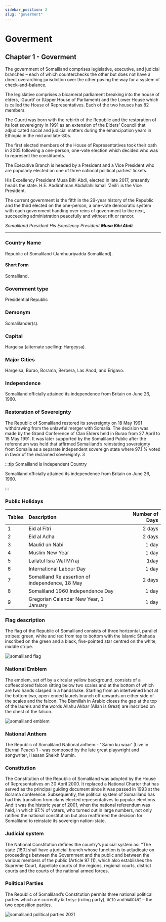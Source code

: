 ```yaml
---
sidebar_position: 2
slug: "goverment"
---
```



# Goverment

<LazyLoad src="/img/flag1.jpg" alt="Somaliland flag" />

## Chapter 1 - Goverment

The government of Somaliland comprises legislative, executive, and judicial branches – each
of which counterchecks the other but does not have a direct overarching jurisdiction over the
other paving the way for a system of check-and-balance.

The legislative comprises a bicameral
parliament breaking into the house of elders, ‘Guurti’ or (Upper House of Parliament) and the Lower
House which is called the House of Representatives. Each of the two houses has 82 members.

The Guurti was born with the rebirth of the Republic and the restoration of its lost sovereignty in 1991 as an
extension of the Elders’ Council that adjudicated social and judicial matters during the emancipation years in
Ethiopia in the mid and late-80s.

The first elected members of the House of Representatives took their oath
in 2005 following a one-person, one-vote election which decided who was to represent the constituents.

The Executive Branch is headed by a President and a Vice President who are popularly elected on one of
three national political parties’ tickets.

His Excellency President Musa Bihi Abdi, elected in late 2017, presently
heads the state. H.E. Abdirahman Abdullahi Ismail ‘Zeili’i is the Vice President.

The current government is the
fifth in the 29-year history of the Republic and the third elected on the one-person, a one-vote democratic
system with each government handing over reins of government to the next, succeeding administration
peacefully and without rift or rancor.

<!-- <Flex boxSize="xs" bg="red.200" justify="center" mb={12} >
  <Image
    objectFit="cover" src="img/muusebiixi.jpeg" alt="Somaliland emblem" />
</Flex> -->

<em>
  Somaliland President His Excellency President <strong>Musa Bihi Abdi</strong>
</em>

---

### Country Name

Republic of Somaliland (Jamhuuriyadda Somaliland).

#### Short Form

Somaliland.

### Government type

Presidential Republic

### Demonym

Somalilander(s).

### Capital

Hargeisa (alternate spelling: Hargeysa).

### Major Cities

Hargeisa, Burao, Borama, Berbera, Las Anod, and Erigavo.

### Independence

Somaliland officially attained its independence from Britain on June 26, 1960.

### Restoration of Sovereignty

The Republic of Somaliland restored its sovereignty on 18 May 1991 withdrawing
from the unlawful merger with Somalia. The decision was made by the Grand
Conference of Clan Elders held in Burao from 27 April to 15 May 1991. It was later
supported by the Somaliland Public after the referendum was held that affirmed
Somaliland’s reinstating sovereignty from Somalia as a separate independent
sovereign state where 97.1 % voted in favor of the reclaimed sovereignty.
3

:::tip Somaliland is Independent Country

Somaliland officially attained its independence from Britain on June 26, 1960.

:::

### Public Holidays

| Tables | Description                                     | Number of Days |
| ------ | :---------------------------------------------- | -------------: |
| 1      | Eid al Fitri                                    |         2 days |
| 2      | Eid al Adha                                     |         2 days |
| 3      | Maulid un Nabi                                  |          1 day |
| 4      | Muslim New Year                                 |          1 day |
| 5      | Lailatul Isra Wal Mi’raj                        |           1day |
| 6      | International Labour Day                        |          1 day |
| 7      | Somaliland Re assertion of independence, 18 May |         2 days |
| 8      | Somaliland 1960 Independence Day                |          1 day |
| 9      | Gregorian Calendar New Year, 1 January          |          1 day |

### Flag description

<p style={{ flex: 2 }}>
  The flag of the Republic of Somaliland consists of three horizontal, parallel
  stripes: green, white and red from top to bottom with the Islamic Shahada
  inscribed on the green and a black, five-pointed star centred on the white,
  middle stripe.
</p>
<img loading="lazy" src="img/flag4.png" alt="somaliland flag" />

### National Emblem

<p style={{ flex: 2 }}>
  The emblem, set off by a circular yellow background, consists of a
  coffeecolored falcon sitting below two scales and at the bottom of which are
  two hands clasped in a handshake. Starting from an intertwined knot at the
  bottom two, open-ended laurels branch off upwards on either side of the scales
  and the falcon. The Bismillah in Arabic closes the gap at the top of the
  laurels and the words Allahu Akbar (Allah is Great) are inscribed on the chest
  of the falcon.
</p>
<img loading="lazy" src="img/emblem2.png" alt="somaliland emblem" />

### National Anthem

The Republic of Somaliland National anthem - ‘ Samo ku waar’ (Live in Eternal
Peace) 1 - was composed by the late great playwright and songwriter, Hassan
Sheikh Mumin.

### Constitution

The Constitution of the Republic of Somaliland was adopted by the House of Representatives on 30 April 2000.
It replaced a National Charter that has served as the principal guiding document since it was passed in 1993 at
the Borama conference. Subsequently, the political system of Somaliland has had this transition from clans elected
representatives to popular elections. And it was the historic year of 2001, when the national referendum was held, in
which 97.% of voters, who turned out in large numbers, not only ratified the national constitution but also reaffirmed
the decision for Somaliland to reinstate its sovereign nation-state.

### Judicial system

The National Constitution defines the country’s judicial system as: ‘‘The state [180] shall have a judicial
branch whose function is to adjudicate on proceedings between the Government and the public and
between the various members of the public (Article 97 (1), which also establishes the Supreme Court,
Appellate courts of the regions, regional courts, district courts and the courts of the national armed forces.

### Political Parties

The Republic of Somaliland’s Constitution permits three national political parties which are currently
`Kulmiye` (ruling party), `UCID` and `WADDANI` – the two opposition parties.

<img
  loading="lazy"
  src="img/parties.jpg"
  alt="somaliland political parties 2021"
/>
